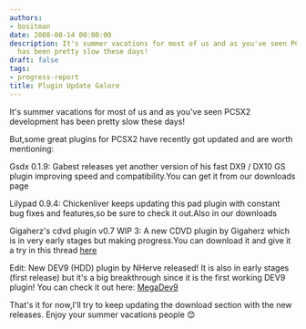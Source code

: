 ```yaml
---
authors:
- bositman
date: 2008-08-14 00:00:00
description: It's summer vacations for most of us and as you've seen PCSX2 development
  has been pretty slow these days!
draft: false
tags:
- progress-report
title: Plugin Update Galore
---
```


It's summer vacations for most of us and as you've seen PCSX2
development has been pretty slow these days!

<!-- truncate -->

But,some great plugins for PCSX2 have recently got updated and are worth
mentioning:

Gsdx 0.1.9: Gabest releases yet another version of his fast DX9 / DX10
GS plugin improving speed and compatibility.You can get it from our
downloads page

Lilypad 0.9.4: Chickenliver keeps updating this pad plugin with constant
bug fixes and features,so be sure to check it out.Also in our downloads

Gigaherz's cdvd plugin v0.7 WIP 3: A new CDVD plugin by Gigaherz which
is in very early stages but making progress.You can download it and give
it a try in this thread
[here](http://forums.pcsx2.net/thread-2354.html)

Edit: New DEV9 (HDD) plugin by NHerve released! It is also in early
stages (first release) but it's a big breakthrough since it is the
first working DEV9 plugin! You can check it out here:
[MegaDev9](http://forums.ngemu.com/ps2-plugin-questions-troubleshooting/109713-megadev9-plugin.html)

That's it for now,I'll try to keep updating the download section with
the new releases.
Enjoy your summer vacations people
😊